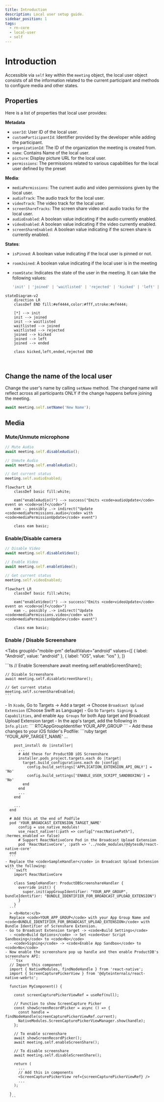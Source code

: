 ```yaml
---
title: Introduction
description: Local user setup guide.
sidebar_position: 1
tags:
  - rn-core
  - local-user
  - self
---
```


# Introduction

Accessible via `self` key within the `meeting` object, the local user object consists of all the information related to the current participant and methods to configure media and other states.

## Properties

Here is a list of properties that local user provides:

**Metadata**

- `userId`: User ID of the local user.
- `customParticipantId`: Identifier provided by the developer while adding the
  participant.
- `organizationId`: The ID of the organization the meeting is created from.
- `name`: Contains Name of the local user.
- `picture`: Display picture URL for the local user.
- `permissions`: The permissions related to various capabilities for the local user defined by the preset

**Media**:

- `mediaPermissions`: The current audio and video permissions given by the local
  user.
- `audioTrack`: The audio track for the local user.
- `videoTrack`: The video track for the local user.
- `screenShareTracks`: The screen share video and audio tracks for the local
  user.
- `audioEnabled`: A boolean value indicating if the audio currently enabled.
- `videoEnabled`: A boolean value indicating if the video currently enabled.
- `screenShareEnabled`: A boolean value indicating if the screen share is
  currently enabled.

**States**:

- `isPinned`: A <span className="tag-orange">boolean</span> value indicating if the local user is pinned or not.
- `roomJoined`: A <span className="tag-orange">boolean</span> value indicating if the local user is in the meeting
- `roomState`: Indicates the state of the user in the meeting. It
  can take the following values:

  ```ts
  'init' | 'joined' | 'waitlisted' | 'rejected' | 'kicked' | 'left' | 'ended';
  ```

```mermaid
stateDiagram-v2
    direction LR
    classDef END fill:#ef4444,color:#fff,stroke:#ef4444;

    [*] --> init
    init --> joined
    init --> waitlisted
    waitlisted --> joined
    waitlisted --> rejected
    joined --> kicked
    joined --> left
    joined --> ended

    class kicked,left,ended,rejected END
```

<br />

## Change the name of the local user

Change the user's name by calling `setName` method. The changed name will
reflect across all participants ONLY if the change happens before joining the
meeting.

```ts
await meeting.self.setName('New Name');
```

## Media

### Mute/Unmute microphone

```ts
// Mute Audio
await meeting.self.disableAudio();

// Unmute Audio
await meeting.self.enableAudio();

// Get current status
meeting.self.audioEnabled;
```

```mermaid
flowchart LR
    classDef basic fill:white;

    eam("enableAudio()") --> success("Emits <code>audioUpdate</code> event on <code>self</code>")
    eam -. possibly .-> indirect("Update <code>mediaPermissions.audio</code> with <code>mediaPermissionUpdate</code> event")

    class eam basic;
```

### Enable/Disable camera

```ts
// Disable Video
await meeting.self.disableVideo();

// Enable Video
await meeting.self.enableVideo();

// Get current status
meeting.self.videoEnabled;
```

```mermaid
flowchart LR
    classDef basic fill:white;

    eam("enableVideo()") --> success("Emits <code>videoUpdate</code> event on <code>self</code>")
    eam -. possibly .-> indirect("Update <code>mediaPermissions.video</code> with <code>mediaPermissionUpdate</code> event")

    class eam basic;
```

### Enable / Disable Screenshare

<Tabs
  groupId="mobile-pm"
  defaultValue="android"
  values={[
    { label: "Android", value: "android" },
    { label: "iOS", value: "ios" },
  ]}
>
  <TabItem value="android">
    ```ts
    // Enable Screenshare
    await meeting.self.enableScreenShare();

    // Disable Screenshare
    await meeting.self.disableScreenShare();

    // Get current status
    meeting.self.screenShareEnabled;
    ```

  </TabItem>
  <TabItem value="ios">
    - In <code>Xcode</code>, Go to Targets -> Add a target -> Choose <code>Broadcast Upload Extension</code> (Choose Swift as Language)  
    - Go to <code>Targets Signing & Capabilities</code>, and enable <code>App Groups</code> for both App target and Broadcast Upload Extension target
    - In the app's target, add the following in <code>Info.plist</code>:
      ```
        <key>RTCAppGroupIdentifier</key>
        <string>YOUR_APP_GROUP</string>
      ```
    - Add these changes to your iOS folder's Podfile:
      ```ruby
      target 'YOUR_APP_TARGET_NAME'
        ...

        post_install do |installer|
          ...
          # Add these for ProductDB iOS Screenshare
          installer.pods_project.targets.each do |target|
            target.build_configurations.each do |config|
              config.build_settings['APPLICATION_EXTENSION_API_ONLY'] = 'No'
              config.build_settings['ENABLE_USER_SCRIPT_SANDBOXING'] = 'No'
            end
          end
          ...
        end

        ...
      end

      # Add this at the end of Podfile
      pod 'YOUR_BROADCAST_EXTENSION_TARGET_NAME'
          config = use_native_modules!
          use_react_native!(:path => config["reactNativePath"], :hermes_enabled => false)
          # Support ReactNativeCore Pod in the Broadcast Upload Extension
          pod 'ReactNativeCore', :path => '../node_modules/@dytesdk/react-native-core'
      end
      ```
    - Replace the <code>SampleHandler</code> in Broadcast Upload Extension with the following:
      ```swift
        import ReactNativeCore

        class SampleHandler: ProductDBScreenshareHandler {
          override init() {
            super.init(appGroupIdentifier: "YOUR_APP_GROUP", bundleIdentifier: "BUNDLE_IDENTIFIER_FOR_BROADCAST_UPLOAD_EXTENSION")
          }
        }
      ```
      > <b>Note:</b>
      Replace <code>YOUR_APP_GROUP</code> with your App Group Name and <code>BUNDLE_IDENTIFIER_FOR_BROADCAST_UPLOAD_EXTENSION</code> with Bundle Identifier of Screnshare Extension.
    - Go to Broadcast Extension target -> <code>Build Settings</code>
      - <code>Build Options</code> -> Set <code>User Script Sandboxing</code> to <code>No</code>
      - <code>Signing</code> -> <code>Enable App Sandbox</code> to <code>No</code>
    - Now enable the screenshare pop up handle and then enable ProductDB's screenshare API:
      ```tsx
      // Import this component
      import { NativeModules, findNodeHandle } from 'react-native';
      import { ScreenCapturePickerView } from '@dyteinternals/react-native-webrtc';

      function MyComponent() {

        const screenCapturePickerViewRef = useRef(null);

        // Function to show ScreenCapture Picker
        const showScreenRecordPicker = async () => {
          const handle = findNodeHandle(screenCapturePickerViewRef.current);
          NativeModules.ScreenCapturePickerViewManager.show(handle);
        };

        // To enable screenshare
        await showScreenRecordPicker();
        await meeting.self.enableScreenShare();

        // To disable screenshare
        await meeting.self.disableScreenShare();

        return (
          ...
          // Add this in components
          <ScreenCapturePickerView ref={screenCapturePickerViewRef} />
          ...
        );

      }
      ```

  </TabItem>
</Tabs>
<head>
  <title>React Native Core Introduction</title>
</head>
